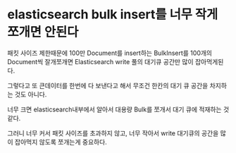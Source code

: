 # elasticsearch  bulk insert를 너무 작게 쪼개면 안된다

패킷 사이즈 제한때문에 100만 Document를 insert하는 BulkInsert를 100개의 Document씩 잘개쪼개면 Elasticsearch write 풀의 대기큐 공간만 많이 잡아먹게된다.

그렇다고 또 큰데이터를 한번에 다 보낸다고 해서 무조건 한칸의 대기 큐 공간을 차지하는 것도 아니다.

너무 크면 elasticsearch내부에서 알아서 대용량 Bulk를 쪼개서 대기 큐에 적재하는 것 같다.

그러니 너무 커서 패킷 사이즈를 초과하지 않고, 너무 작아서 write 대기큐의 공간을 많이 잡아먹지 않도록 쪼개는게 중요하다.